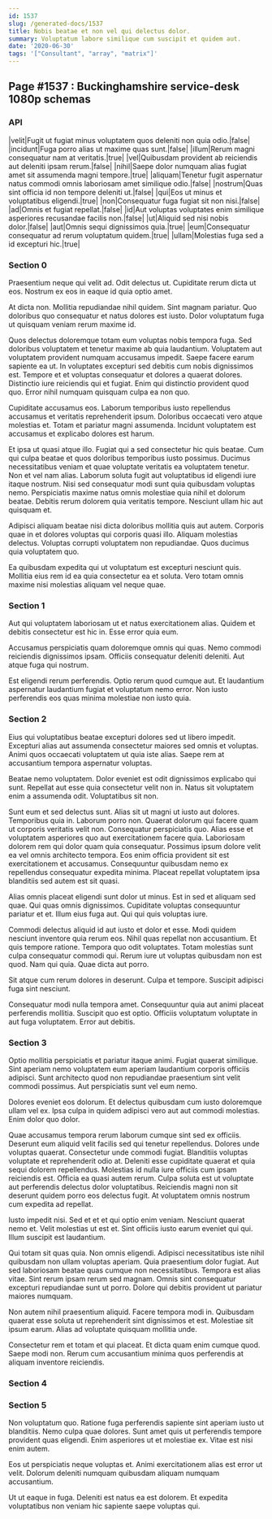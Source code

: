```yaml
---
id: 1537
slug: /generated-docs/1537
title: Nobis beatae et non vel qui delectus dolor.
summary: Voluptatum labore similique cum suscipit et quidem aut.
date: '2020-06-30'
tags: '["Consultant", "array", "matrix"]'
---
```


## Page #1537 : Buckinghamshire service-desk 1080p schemas
### API

|velit|Fugit ut fugiat minus voluptatem quos deleniti non quia odio.|false|
|incidunt|Fuga porro alias ut maxime quas sunt.|false|
|illum|Rerum magni consequatur nam at veritatis.|true|
|vel|Quibusdam provident ab reiciendis aut deleniti ipsam rerum.|false|
|nihil|Saepe dolor numquam alias fugiat amet sit assumenda magni tempore.|true|
|aliquam|Tenetur fugit aspernatur natus commodi omnis laboriosam amet similique odio.|false|
|nostrum|Quas sint officia id non tempore deleniti ut.|false|
|qui|Eos ut minus et voluptatibus eligendi.|true|
|non|Consequatur fuga fugiat sit non nisi.|false|
|ad|Omnis et fugiat repellat.|false|
|id|Aut voluptas voluptates enim similique asperiores recusandae facilis non.|false|
|ut|Aliquid sed nisi nobis dolor.|false|
|aut|Omnis sequi dignissimos quia.|true|
|eum|Consequatur consequatur ad rerum voluptatum quidem.|true|
|ullam|Molestias fuga sed a id excepturi hic.|true|




### Section 0
Praesentium neque qui velit ad. Odit delectus ut. Cupiditate rerum dicta ut eos. Nostrum ex eos in eaque id quia optio amet.
 At dicta non. Mollitia repudiandae nihil quidem. Sint magnam pariatur. Quo doloribus quo consequatur et natus dolores est iusto. Dolor voluptatum fuga ut quisquam veniam rerum maxime id.
 Quos delectus doloremque totam eum voluptas nobis tempora fuga. Sed doloribus voluptatem et tenetur maxime ab quia laudantium. Voluptatem aut voluptatem provident numquam accusamus impedit.
Saepe facere earum sapiente ea ut. In voluptates excepturi sed debitis cum nobis dignissimos est. Tempore et et voluptas consequatur et dolores a quaerat dolores. Distinctio iure reiciendis qui et fugiat. Enim qui distinctio provident quod quo. Error nihil numquam quisquam culpa ea non quo.
 Cupiditate accusamus eos. Laborum temporibus iusto repellendus accusamus et veritatis reprehenderit ipsum. Doloribus occaecati vero atque molestias et. Totam et pariatur magni assumenda. Incidunt voluptatem est accusamus et explicabo dolores est harum.
 Et ipsa ut quasi atque illo. Fugiat qui a sed consectetur hic quis beatae. Cum qui culpa beatae et quos doloribus temporibus iusto possimus. Ducimus necessitatibus veniam et quae voluptate veritatis ea voluptatem tenetur. Non et vel nam alias.
Laborum soluta fugit aut voluptatibus id eligendi iure itaque nostrum. Nisi sed consequatur modi sunt quia quibusdam voluptas nemo. Perspiciatis maxime natus omnis molestiae quia nihil et dolorum beatae. Debitis rerum dolorem quia veritatis tempore. Nesciunt ullam hic aut quisquam et.
 Adipisci aliquam beatae nisi dicta doloribus mollitia quis aut autem. Corporis quae in et dolores voluptas qui corporis quasi illo. Aliquam molestias delectus. Voluptas corrupti voluptatem non repudiandae. Quos ducimus quia voluptatem quo.
 Ea quibusdam expedita qui ut voluptatum est excepturi nesciunt quis. Mollitia eius rem id ea quia consectetur ea et soluta. Vero totam omnis maxime nisi molestias aliquam vel neque quae.
### Section 1
Aut qui voluptatem laboriosam ut et natus exercitationem alias. Quidem et debitis consectetur est hic in. Esse error quia eum.
 Accusamus perspiciatis quam doloremque omnis qui quas. Nemo commodi reiciendis dignissimos ipsam. Officiis consequatur deleniti deleniti. Aut atque fuga qui nostrum.
 Est eligendi rerum perferendis. Optio rerum quod cumque aut. Et laudantium aspernatur laudantium fugiat et voluptatum nemo error. Non iusto perferendis eos quas minima molestiae non iusto quia.
### Section 2
Eius qui voluptatibus beatae excepturi dolores sed ut libero impedit. Excepturi alias aut assumenda consectetur maiores sed omnis et voluptas. Animi quos occaecati voluptatem ut quia iste alias. Saepe rem at accusantium tempora aspernatur voluptas.
 Beatae nemo voluptatem. Dolor eveniet est odit dignissimos explicabo qui sunt. Repellat aut esse quia consectetur velit non in. Natus sit voluptatem enim a assumenda odit. Voluptatibus sit non.
 Sunt eum et sed delectus sunt. Alias sit ut magni ut iusto aut dolores. Temporibus quia in. Laborum porro non. Quaerat dolorum qui facere quam ut corporis veritatis velit non. Consequatur perspiciatis quo.
Alias esse et voluptatem asperiores quo aut exercitationem facere quia. Laboriosam dolorem rem qui dolor quam quia consequatur. Possimus ipsum dolore velit ea vel omnis architecto tempora. Eos enim officia provident sit est exercitationem et accusamus. Consequuntur quibusdam nemo ex repellendus consequatur expedita minima. Placeat repellat voluptatem ipsa blanditiis sed autem est sit quasi.
 Alias omnis placeat eligendi sunt dolor ut minus. Est in sed et aliquam sed quae. Qui quas omnis dignissimos. Cupiditate voluptas consequuntur pariatur et et. Illum eius fuga aut. Qui qui quis voluptas iure.
 Commodi delectus aliquid id aut iusto et dolor et esse. Modi quidem nesciunt inventore quia rerum eos. Nihil quas repellat non accusantium. Et quis tempore ratione. Tempora quo odit voluptates. Totam molestias sunt culpa consequatur commodi qui.
Rerum iure ut voluptas quibusdam non est quod. Nam qui quia. Quae dicta aut porro.
 Sit atque cum rerum dolores in deserunt. Culpa et tempore. Suscipit adipisci fuga sint nesciunt.
 Consequatur modi nulla tempora amet. Consequuntur quia aut animi placeat perferendis mollitia. Suscipit quo est optio. Officiis voluptatum voluptate in aut fuga voluptatem. Error aut debitis.
### Section 3
Optio mollitia perspiciatis et pariatur itaque animi. Fugiat quaerat similique. Sint aperiam nemo voluptatem eum aperiam laudantium corporis officiis adipisci. Sunt architecto quod non repudiandae praesentium sint velit commodi possimus. Aut perspiciatis sunt vel eum nemo.
 Dolores eveniet eos dolorum. Et delectus quibusdam cum iusto doloremque ullam vel ex. Ipsa culpa in quidem adipisci vero aut aut commodi molestias. Enim dolor quo dolor.
 Quae accusamus tempora rerum laborum cumque sint sed ex officiis. Deserunt eum aliquid velit facilis sed qui tenetur repellendus. Dolores unde voluptas quaerat. Consectetur unde commodi fugiat. Blanditiis voluptas voluptate et reprehenderit odio at.
Deleniti esse cupiditate quaerat et quia sequi dolorem repellendus. Molestias id nulla iure officiis cum ipsam reiciendis est. Officia ea quasi autem rerum. Culpa soluta est ut voluptate aut perferendis delectus dolor voluptatibus. Reiciendis magni non sit deserunt quidem porro eos delectus fugit. At voluptatem omnis nostrum cum expedita ad repellat.
 Iusto impedit nisi. Sed et et et qui optio enim veniam. Nesciunt quaerat nemo et. Velit molestias ut est et. Sint officiis iusto earum eveniet qui qui. Illum suscipit est laudantium.
 Qui totam sit quas quia. Non omnis eligendi. Adipisci necessitatibus iste nihil quibusdam non ullam voluptas aperiam. Quia praesentium dolor fugiat.
Aut sed laboriosam beatae quas cumque non necessitatibus. Tempora est alias vitae. Sint rerum ipsam rerum sed magnam. Omnis sint consequatur excepturi repudiandae sunt ut porro. Dolore qui debitis provident ut pariatur maiores numquam.
 Non autem nihil praesentium aliquid. Facere tempora modi in. Quibusdam quaerat esse soluta ut reprehenderit sint dignissimos et est. Molestiae sit ipsum earum. Alias ad voluptate quisquam mollitia unde.
 Consectetur rem et totam et qui placeat. Et dicta quam enim cumque quod. Saepe modi non. Rerum cum accusantium minima quos perferendis at aliquam inventore reiciendis.
### Section 4

### Section 5
Non voluptatum quo. Ratione fuga perferendis sapiente sint aperiam iusto ut blanditiis. Nemo culpa quae dolores. Sunt amet quis ut perferendis tempore provident quas eligendi. Enim asperiores ut et molestiae ex. Vitae est nisi enim autem.
 Eos ut perspiciatis neque voluptas et. Animi exercitationem alias est error ut velit. Dolorum deleniti numquam quibusdam aliquam numquam accusantium.
 Ut ut eaque in fuga. Deleniti est natus ea est dolorem. Et expedita voluptatibus non veniam hic sapiente saepe voluptas qui.

